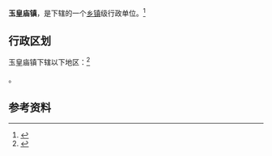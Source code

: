 {{中国乡级行政区|37/17/25/107/000}}

'''玉皇庙镇'''，是{{PRC admin/fullname|37/17/25/107/000|3}}下辖的一个[[乡镇|乡镇]]级行政单位。<ref>{{PRC admin/ref sgc|{{PRC admin/parent|37/17/25/107/000}}}}</ref>

== 行政区划 ==

玉皇庙镇下辖以下地区：<ref>{{PRC admin/ref sgc|37/17/25/107/000}}</ref>

{{PRC admin/children|37/17/25/107/000}}。

== 参考资料 ==

{{reflist}}

{{行政区划小作品}}
{{PRC admin/navcat|37/17/25/107/000}}